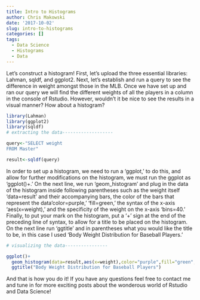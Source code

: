 ```yaml
---
title: Intro to Histograms
author: Chris Makowski
date: '2017-10-02'
slug: intro-to-histograms
categories: []
tags:
  - Data Science
  - Histograms
  - Data
---
```

Let's construct a histogram! First, let's upload the three essential libraries: Lahman, sqldf, and ggplot2. Next, let's establish and run a query to see the difference in weight amongst those in the MLB. Once we have set up and ran our query we will find the different weights of all the players in a column in the console of Rstudio. However, wouldn't it be nice to see the results in a visual manner? How about a histogram?
```r
library(Lahman)
library(ggplot2) 
library(sqldf) 
# extracting the data-------------------

query<-"SELECT weight
FROM Master"

result<-sqldf(query)
```
In order to set up a histogram, we need to run a 'ggplot,' to do this, and allow for further modifications on the histogram, we must run the ggplot as 'ggplot()+.' On the next line, we run 'geom_histogram' and plug in the data of the histogram inside following parentheses such as the weight itself 'data=result' and their accompanying bars, the color of the bars that represent the data'color=purple,' 'fill=green,' the syntax of the x-axis 'aes(x=weight),' and the specificity of the weight on the x-axis 'bins=40.' Finally, to put your mark on the histogram, put a '+' sign at the end of the preceding line of syntax, to allow for a title to be placed on the histogram. On the next line run 'ggtitle' and in parentheses what you would like the title to be, in this case I used 'Body Weight Distribution for Baseball Players.'
```r
# visualizing the data----------------

ggplot()+
  geom_histogram(data=result,aes(x=weight),color="purple",fill="green",bins=40)+
  ggtitle("Body Weight Distribution for Baseball Players")

```

And that is how you do it! If you have any questions feel free to contact me and tune in for more exciting posts about the wonderous world of Rstudio and Data Science!
